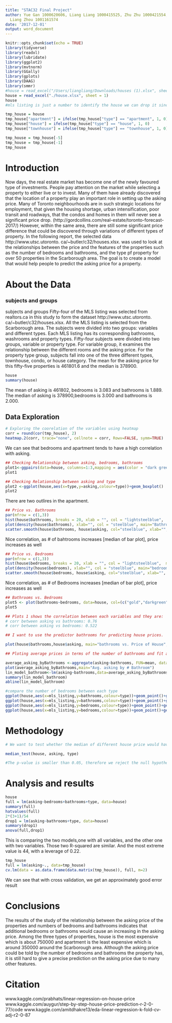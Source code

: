```yaml
---
title: "STAC32 Final Project"
author: Yue Gan 1000620606, Liang Liang 1000415525, Zhu Zhu 1000421554, Yu Qian 1000823460,
  Liang Zhou 1001161574
date: '2017-12-01'
output: word_document
---
```


```r
knitr::opts_chunk$set(echo = TRUE)
library(tidyverse)
library(readxl)
library(lubridate)
library(ggplot2)
library(mvtnorm)
library(GGally)
library(gplots)
library(DAAG)
library(smmr)
#house = read_excel("/Users/liangliang/Downloads/houses (1).xlsx", sheet = 1)
house = read_excel("./house.xlsx", sheet = 1)
house
#mls listing is just a number to identify the house we can drop it since we already have the index of them in the dataframe

tmp_house = house
tmp_house["apartment"] = ifelse(tmp_house["type"] == "apartment", 1, 0)
tmp_house["house"] = ifelse(tmp_house["type"] == "house", 1, 0)
tmp_house["townhouse"] = ifelse(tmp_house["type"] == "townhouse", 1, 0)

tmp_house = tmp_house[-5]
tmp_house = tmp_house[-1]
tmp_house
```

# Introduction

Now days, the real estate market has become one of the newly favoured type of investments. People pay attention on the market while selecting a property to either live or to invest. Many of them have already discovered that the location of a property play an important role in setting up the asking price. Many of Toronto neighbourhoods are in such strategic locations for employment, that given the housing shortage, urban intensification, poor transit and roadways, that the condos and homes in them will never see a significant price drop. (http://gordcollins.com/real-estate/toronto-forecast-2017/) However, within the same area, there are still some significant price difference that could be discovered through variations of different types of property. In the following report, the selected data http://www.utsc.utoronto. ca/~butler/c32/houses.xlsx. was used to look at the relationships between the price and the features of the properties such as the number of bedrooms and bathrooms, and the type pf property for over 50 properties in the Scarborough area. The goal is to create a model that would help people to predict the asking price for a property. 


# About the Data
### subjects and groups
subjects and groups
Fifty-four of the MLS listing was selected from realtors.ca in this study to form the dataset http://www.utsc.utoronto. ca/~butler/c32/houses.xlsx. All the MLS listing is selected from the Scarborough area. The subjects were divided into two groups: variables and different types. Each MLS listing has its corresponding bathrooms, washrooms and property types. 
Fifty-four subjects were divided into two groups, variable or property type. For variable group, it examines the relationship between the different rooms and the asking price. For the property type group, subjects fall into one of the three different types, townhouse, condo, or house category. The mean for the asking price for this fifty-five properties is 461801.6 and the median is 378900.

```r

house
summary(house)
```
The mean of asking is 461802, bedrooms is 3.083 and bathrooms is 1.889.
The median of asking is 378900,bedrooms is 3.000 and bathrooms is 2.000.

## Data Exploration

```r
# Exploring the coorelation of the variables using heatmap
corr = round(cor(tmp_house), 2)
heatmap.2(corr, trace="none", cellnote = corr, Rowv=FALSE, symm=TRUE)
```

We can see that bedrooms and apartment tends to have a high correlation with asking.

```r
## Checking Relationship between asking, bedrooms, bathrooms
plot1<-ggpairs(data=house, columns=1:3,mapping = aes(color = "dark green"),axisLabels="show")
plot1

```

```r
## Checking Relationship between asking and type 
plot2 <-ggplot(house,aes(x=type,y=asking,colour=type))+geom_boxplot()
plot2
```
There are two outlires in the apartment. 

```r

## Price vs. Bathrooms
par(mfrow = c(1,3))
hist(house$bathrooms, breaks = 20, xlab = "", col = "lightsteelblue",  main = "Bathrooms")
plot(density(house$bathrooms), xlab="", col = "steelblue", main="Bathrooms")
scatter.smooth(house$bathrooms, house$asking, col="steelblue", xlab="", ylab="Price",main="Bathrooms",lpars=list(col="red", lwd=2))
```
Nice correlation, as # of bahtrooms increases [median of bar plot], price increases as well

```r
## Price vs. Bedrooms 
par(mfrow = c(1,3))
hist(house$bedrooms, breaks = 20, xlab = "", col = "lightsteelblue",  main = "bedrooms")
plot(density(house$bedrooms), xlab="", col = "steelblue", main="bedrooms")
scatter.smooth(house$bedrooms, house$asking, col="steelblue", xlab="", ylab="Price",main="bedrooms",lpars=list(col="red", lwd=2))
```
Nice correlation, as # of Bedrooms increases [median of bar plot], price increases as well

```r
## Bathrooms vs. Bedrooms
plot5 <- plot(bathrooms~bedrooms, data=house, col=(c("gold","darkgreen")),main="Bathrooms vs. Bedrooms", xlab="Bedrooms", ylab="Bathrooms")
plot5

```

```r
## Plots 1 shows the correlation between each variables and they are:
# corr between asking vs bathrooms: 0.76
# corr between asking vs bedrooms: 0.522

## I want to use the predictor bathrooms for predicting house prices.

plot(house$bathrooms,house$asking, main="bathrooms vs. Price of House", xlab="bathrooms", ylab="Price of House", pch=19)

```

```r
## Ploting average prices in terms of the number of bathrooms and fit a linear model to this graph:

average_asking_byBathrooms <-aggregate(asking~bathrooms, FUN=mean, data=house)
plot(average_asking_byBathrooms,main="Avg. asking by # Bathroom")
lin_model_bathroom<-lm(asking~bathrooms,data=average_asking_byBathrooms)
summary(lin_model_bathroom)
abline(lin_model_bathroom)

```

```r


#compare the number of bedrooms between each type
ggplot(house,aes(x=mls_listing,y=bathrooms,colour=type))+geom_point()+geom_smooth(se=F)
ggplot(house,aes(x=mls_listing,y=bathrooms,colour=type))+geom_point()+geom_smooth(method = "lm")
ggplot(house,aes(x=mls_listing,y=bedrooms,colour=type))+geom_point()+geom_smooth(se=F)
ggplot(house,aes(x=mls_listing,y=bedrooms,colour=type))+geom_point()+geom_smooth(method = "lm")

```


# Methodology


```r
# We want to test whether the median of different house price would have the same median

median_test(house, asking, type)

#The p-value is smaller than 0.05, therefore we reject the null hypothesis and conclude that the medians are not the same.

```


# Analysis and results
```r
house
full = lm(asking~bedrooms+bathrooms+type, data=house)
summary(full)
hatvalues(full)
2*(3+1)/54
drop1 = lm(asking~bathrooms+type, data=house)
summary(drop1)
anova(full,drop1)
```
This is comparing the two models,one with all variables, and the other one with two variables. Those two R-squared are similar. And the most extreme value is 44, with a leverage of 0.22. 

```r
tmp_house
full = lm(asking~., data=tmp_house)
cv.lm(data = as.data.frame(data.matrix(tmp_house)), full, m=2)
```


We can see that with cross validation, we get an approximately good error result

# Conclusions

The results of the study of the relationship between the asking price of the properties and numbers of bedrooms and bathrooms indicates that additional bedrooms or bathrooms would cause an increasing in the asking price. Among the three types of properties, house is the most expensive which is about 750000 and apartment is the least expensive which is around 350000 around the Scarborough area. Although the asking price could be told by the number of bedrooms and bathrooms the property has, it is still hard to give a precise prediction on the asking price due to many other features.

# Citation
www.kaggle.com/prabhats/linear-regression-on-house-price
www.kaggle.com/auygur/step-by-step-house-price-prediction-r-2-0-77/code
www.kaggle.com/amitdhakre13/eda-linear-regression-k-fold-cv-adj-r2-0-87